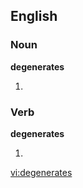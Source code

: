 ==English==
===Noun===
'''degenerates'''

#{{plural of|[[degenerate]]}}

===Verb===
'''degenerates'''

#{{third-person singular of|[[degenerate]]}}

[[vi:degenerates]]